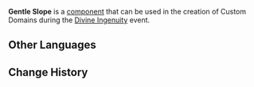 {{Component Infobox
|id          = 2005
|image       = Item Gentle Slope.png
|load        = 1
|description = Used to make landforms. Climbable.
|placement   = Free
|category    = Terrain
|size        = 5 · 5 · 1
}}
'''Gentle Slope''' is a [[component]] that can be used in the creation of Custom Domains during the [[Divine Ingenuity]] event.

==Other Languages==
{{Other Languages|default_hidden = 1
|en      = Gentle Slope
|zhs     = 平缓斜坡
|zhs_rm  = Pínghuǎn Xiépō
|zht     = 平緩斜坡
|zht_rm  = Pínghuǎn Xiépō
|ja      = 緩斜面坂
|ja_rm   = Kanshamen Saka
|ko      = 완만한 경사
|ko_rm   = Wanmanhan Gyeongsa
|es      = Pendiente suave
|fr      = Pente douce
|ru      = Пологий склон
|th      = ทางลาดเล็กน้อย
|th_rm   = 
|vi      = Vách Nghiêng Thoai Thoải
|de      = Sanfter Abhang
|id      = Lereng Landai
|pt      = Ladeira Gentil
}}

==Change History==
{{Change History|2.5}}